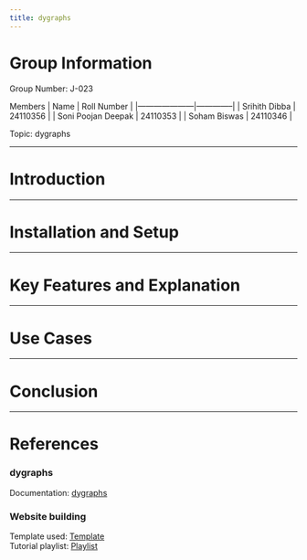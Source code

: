 ```yaml
---
title: dygraphs
---
```


# Group Information

Group Number: J-023

Members
|        Name         | Roll Number  |
|---------------------|--------------|
|    Srihith Dibba    |   24110356   |
| Soni Poojan Deepak  |   24110353   |
|    Soham Biswas     |   24110346   |

Topic: dygraphs

---

# Introduction

---

# Installation and Setup

---

# Key Features and Explanation

---

# Use Cases

---

# Conclusion

---

# References

### dygraphs

Documentation: [dygraphs](https://dygraphs.com/options.html)<br>

### Website building

Template used: [Template](https://github.com/nipunbatra/quarto-template)<br>
Tutorial playlist: [Playlist](https://www.youtube.com/playlist?list=PLftoLyLEwECBfia83pVwQCGX_Of3S5x-v)

